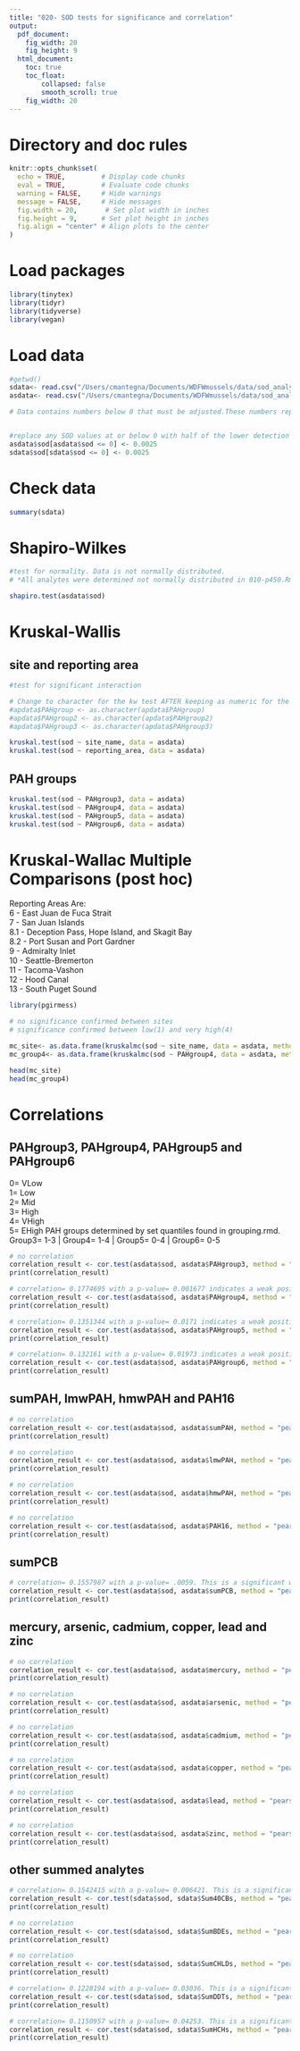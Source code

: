 ```yaml
---
title: "020- SOD tests for significance and correlation"
output:
  pdf_document: 
    fig_width: 20
    fig_height: 9
  html_document: 
    toc: true
    toc_float:
        collapsed: false
        smooth_scroll: true
    fig_width: 20
---
```


# Directory and doc rules

```r

knitr::opts_chunk$set(
  echo = TRUE,         # Display code chunks
  eval = TRUE,         # Evaluate code chunks
  warning = FALSE,     # Hide warnings
  message = FALSE,     # Hide messages
  fig.width = 20,       # Set plot width in inches
  fig.height = 9,      # Set plot height in inches
  fig.align = "center" # Align plots to the center
)

```

# Load packages

```r
library(tinytex)
library(tidyr)
library(tidyverse)
library(vegan)

```

# Load data

```r

#getwd()
sdata<- read.csv("/Users/cmantegna/Documents/WDFWmussels/data/sod_analytes3.csv")
asdata<- read.csv("/Users/cmantegna/Documents/WDFWmussels/data/sod_analytes.csv")

```

```r

# Data contains numbers below 0 that must be adjusted.These numbers represent samples whose values were below the limit of quantification using the SOD kit. There was some activity in the raw sample, but it is too far below the limit of the standard curve to be accurately quantified.


#replace any SOD values at or below 0 with half of the lower detection limit of .005 (.005*.5). Lower detection limit determined by assay protocol by the manufacturer, Cayman.
asdata$sod[asdata$sod <= 0] <- 0.0025
sdata$sod[sdata$sod <= 0] <- 0.0025

```
# Check data

```r
summary(sdata)
```

# Shapiro-Wilkes 
```r

#test for normality. Data is not normally distributed.
# *All analytes were determined not normally distributed in 010-p450.Rmd* 

shapiro.test(asdata$sod)

```

# Kruskal-Wallis
## site and reporting area

```r

#test for significant interaction

# Change to character for the kw test AFTER keeping as numeric for the correlation tests - if necessary
#apdata$PAHgroup <- as.character(apdata$PAHgroup)
#apdata$PAHgroup2 <- as.character(apdata$PAHgroup2)
#apdata$PAHgroup3 <- as.character(apdata$PAHgroup3)

kruskal.test(sod ~ site_name, data = asdata)
kruskal.test(sod ~ reporting_area, data = asdata)


```

## PAH groups
```r

kruskal.test(sod ~ PAHgroup3, data = asdata)
kruskal.test(sod ~ PAHgroup4, data = asdata)
kruskal.test(sod ~ PAHgroup5, data = asdata)
kruskal.test(sod ~ PAHgroup6, data = asdata)

```

# Kruskal-Wallac Multiple Comparisons (post hoc)

Reporting Areas Are:\
6 - East Juan de Fuca Strait\
7 - San Juan Islands\
8.1 - Deception Pass, Hope Island, and Skagit Bay\
8.2 - Port Susan and Port Gardner\
9 - Admiralty Inlet\
10 - Seattle-Bremerton\
11 - Tacoma-Vashon\
12 - Hood Canal\
13 - South Puget Sound

```r
library(pgirmess)

# no significance confirmed between sites
# significance confirmed between low(1) and very high(4)

mc_site<- as.data.frame(kruskalmc(sod ~ site_name, data = asdata, method = "bonferroni"))
mc_group4<- as.data.frame(kruskalmc(sod ~ PAHgroup4, data = asdata, method = "bonferroni")) 

head(mc_site)
head(mc_group4)

```

# Correlations
## PAHgroup3, PAHgroup4, PAHgroup5 and PAHgroup6
0= VLow\
1= Low\
2= Mid\
3= High\
4= VHigh\
5= EHigh
PAH groups determined by set quantiles found in grouping.rmd.\
Group3= 1-3 | Group4= 1-4 | Group5= 0-4 | Group6= 0-5
```r

# no correlation
correlation_result <- cor.test(asdata$sod, asdata$PAHgroup3, method = "pearson")
print(correlation_result)

# correlation= 0.1774695 with a p-value= 0.001677 indicates a weak positive correlation.
correlation_result <- cor.test(asdata$sod, asdata$PAHgroup4, method = "pearson")
print(correlation_result)

# correlation= 0.1351344 with a p-value= 0.0171 indicates a weak positive correlation.
correlation_result <- cor.test(asdata$sod, asdata$PAHgroup5, method = "pearson")
print(correlation_result)

# correlation= 0.132161 with a p-value= 0.01973 indicates a weak positive correlation.
correlation_result <- cor.test(asdata$sod, asdata$PAHgroup6, method = "pearson")
print(correlation_result)

```


## sumPAH, lmwPAH, hmwPAH and PAH16
```r

# no correlation
correlation_result <- cor.test(asdata$sod, asdata$sumPAH, method = "pearson")
print(correlation_result)

# no correlation
correlation_result <- cor.test(asdata$sod, asdata$lmwPAH, method = "pearson")
print(correlation_result)

# no correlation
correlation_result <- cor.test(asdata$sod, asdata$hmwPAH, method = "pearson")
print(correlation_result)

# no correlation
correlation_result <- cor.test(asdata$sod, asdata$PAH16, method = "pearson")
print(correlation_result)

```

## sumPCB
```r

# correlation= 0.1557987 with a p-value= .0059. This is a significant weak correlation.
correlation_result <- cor.test(asdata$sod, asdata$sumPCB, method = "pearson")
print(correlation_result)
```

## mercury, arsenic, cadmium, copper, lead and zinc
```r

# no correlation
correlation_result <- cor.test(asdata$sod, asdata$mercury, method = "pearson")
print(correlation_result)

# no correlation
correlation_result <- cor.test(asdata$sod, asdata$arsenic, method = "pearson")
print(correlation_result)

# no correlation
correlation_result <- cor.test(asdata$sod, asdata$cadmium, method = "pearson")
print(correlation_result)

# no correlation
correlation_result <- cor.test(asdata$sod, asdata$copper, method = "pearson")
print(correlation_result)

# no correlation
correlation_result <- cor.test(asdata$sod, asdata$lead, method = "pearson")
print(correlation_result)

# no correlation
correlation_result <- cor.test(asdata$sod, asdata$zinc, method = "pearson")
print(correlation_result)

```

## other summed analytes
```r

# correlation= 0.1542415 with a p-value= 0.006421. This is a significant weak correlation.
correlation_result <- cor.test(sdata$sod, sdata$Sum40CBs, method = "pearson")
print(correlation_result)

# no correlation
correlation_result <- cor.test(sdata$sod, sdata$SumBDEs, method = "pearson")
print(correlation_result)

# no correlation
correlation_result <- cor.test(sdata$sod, sdata$SumCHLDs, method = "pearson")
print(correlation_result)

# correlation= 0.1228194 with a p-value= 0.03036. This is a significant weak correlation.
correlation_result <- cor.test(sdata$sod, sdata$SumDDTs, method = "pearson")
print(correlation_result)

# correlation= 0.1150957 with a p-value= 0.04253. This is a significant weak correlation.
correlation_result <- cor.test(sdata$sod, sdata$SumHCHs, method = "pearson")
print(correlation_result)

```